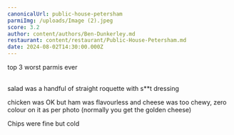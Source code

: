 ```yaml
---
canonicalUrl: public-house-petersham
parmiImg: /uploads/Image (2).jpeg
score: 3.2
author: content/authors/Ben-Dunkerley.md
restaurant: content/restaurant/Public-House-Petersham.md
date: 2024-08-02T14:30:00.000Z
---
```


top 3 worst parmis ever \
 

salad was a handful of straight roquette with s\*\*t dressing 

chicken was OK but ham was flavourless and cheese was too chewy, zero colour on it as per photo (normally you get the golden cheese) 

Chips were fine but cold 

 
 